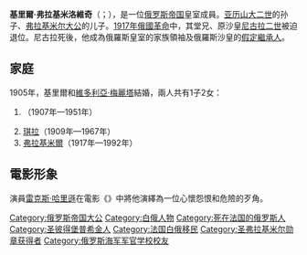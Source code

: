 {{Infobox royalty
| name         = 基里尔·弗拉基米洛维奇
| image        = Grand Duke Kirill Vladimirovich Romanov.JPG
| succession   = [[罗曼诺夫王朝|罗曼诺夫王朝]]家族領袖
| reign        = 1924年 － 1938年
| reign-type   = 在位
| successor    = [[弗拉基米尔·基里洛维奇|弗拉基米尔·基里洛维奇]]
| house        = [[罗曼诺夫王朝|罗曼诺夫王朝]]
| father       = [[弗拉基米尔·亚历山德罗维奇|弗拉基米尔·亚历山德罗维奇大公]]
| mother       = [[瑪麗_(梅克倫堡-什未林)|梅克倫堡-什未林的玛丽]]
| birth_date   = {{OldStyleDate|1876年|10月12日|1876年9月30日}}
| birth_place  = {{flag|Russian Empire}}[[皇村|皇村]]
| death_date   = {{Death date and age|df=yes|1938|10|12|1876|10|12}}
| death_place  = {{FRA}}[[讷伊|讷伊]]
| burial_place = [[圣彼得堡|圣彼得堡]][[彼得保罗要塞|彼得保罗要塞]]
| religion     = [[俄罗斯正教会|俄罗斯正教会]]
}}
'''基里爾·弗拉基米洛維奇'''（{{lang-ru|Кирилл Владимирович}}；{{bd|1876年|10月12日|1938年|10月12日}}），是一位[[俄罗斯帝国|俄罗斯帝国]]皇室成員。[[亚历山大二世_(俄国)|亚历山大二世]]的孙子、[[弗拉基米尔·亚历山德罗维奇|弗拉基米尔大公]]的儿子。[[1917年俄國革命|1917年俄國革命]]中，其堂兄、原沙皇[[尼古拉二世_(俄罗斯)|尼古拉二世]]被迫退位。尼古拉死後，他成為俄羅斯皇室的家族領袖及俄羅斯沙皇的[[假定繼承人|假定繼承人]]。

== 家庭 ==
1905年，基里爾和[[维多利亚·梅丽塔_(萨克森-科堡-哥达)|維多利亞·梅麗塔]]結婚，兩人共有1子2女：
# {{le|瑪麗亞·基里洛芙娜|Grand Duchess Maria Kirillovna of Russia|瑪麗亞}}（1907年—1951年）
# [[琪拉·基里洛芙娜|琪拉]]（1909年—1967年）
# [[弗拉基米尔·基里洛维奇|弗拉基米爾]]（1917年—1992年）

==電影形象==
演員[[雷克斯·哈里遜|雷克斯·哈里遜]]在電影《{{link-en|阿納斯塔西婭：安娜之謎|Anastasia: The Mystery of Anna}}》中將他演繹為一位心懷怨恨和危險的歹角。

{{Authority control}}
[[Category:俄罗斯帝国大公|Category:俄罗斯帝国大公]]
[[Category:白俄人物|Category:白俄人物]]
[[Category:死在法国的俄罗斯人|Category:死在法国的俄罗斯人]]
[[Category:圣彼得堡普希金人|Category:圣彼得堡普希金人]]
[[Category:法国白俄移民|Category:法国白俄移民]]
[[Category:圣弗拉基米尔勋章获得者|Category:圣弗拉基米尔勋章获得者]]
[[Category:俄罗斯海军军官学校校友|Category:俄罗斯海军军官学校校友]]